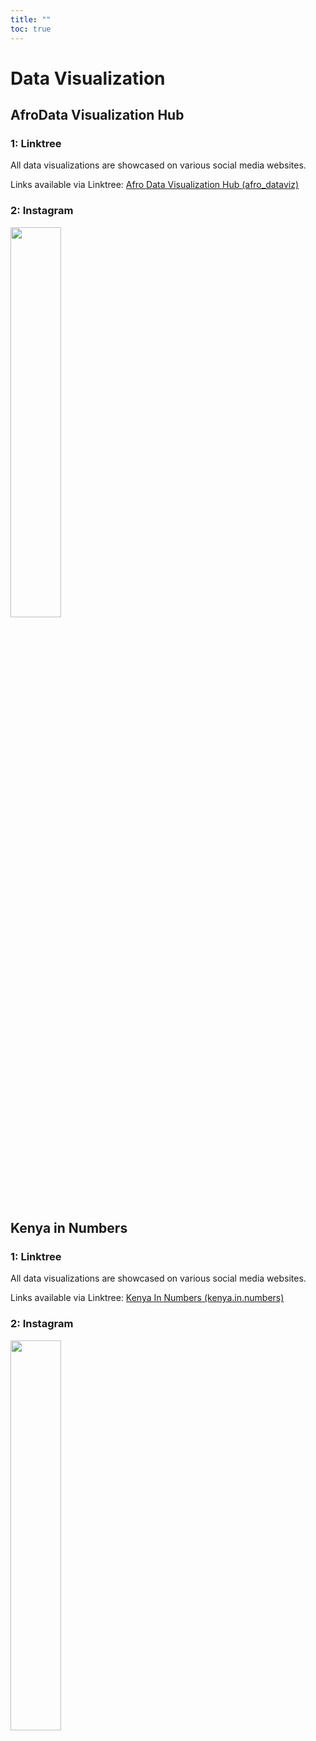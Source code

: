 ```yaml
---
title: ""
toc: true
---
```


# Data Visualization

## AfroData Visualization Hub

### 1: Linktree

All data visualizations are showcased on various social media websites.

Links available via Linktree: [Afro Data Visualization Hub (afro_dataviz)](https://linktr.ee/afro_dataviz)

### 2: Instagram

![](qr_codes/afro_dataviz_qr.png){fig-align="center" width="40%" fig-alt="Instagram QR Code for afro_dataviz"}

## Kenya in Numbers

### 1: Linktree

All data visualizations are showcased on various social media websites.

Links available via Linktree: [Kenya In Numbers (kenya.in.numbers)](https://linktr.ee/kenya.in.numbers)

### 2: Instagram

![](qr_codes/kenya.in.numbers_qr.png){fig-align="center" width="40%" fig-alt="Instagram QR Code for kenya.in.numbers"}
